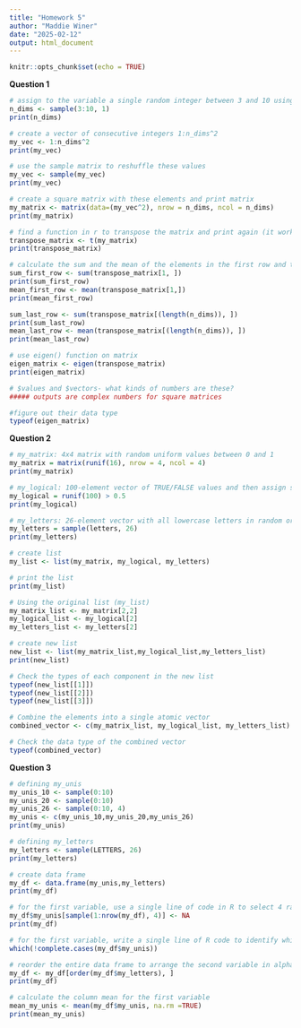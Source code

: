 ```yaml
---
title: "Homework 5"
author: "Maddie Winer"
date: "2025-02-12"
output: html_document
---
```


```r
knitr::opts_chunk$set(echo = TRUE)
```

**Question 1**
```r
# assign to the variable a single random integer between 3 and 10 using sample function
n_dims <- sample(3:10, 1)
print(n_dims)

# create a vector of consecutive integers 1:n_dims^2
my_vec <- 1:n_dims^2
print(my_vec)

# use the sample matrix to reshuffle these values
my_vec <- sample(my_vec)
print(my_vec)

# create a square matrix with these elements and print matrix
my_matrix <- matrix(data=(my_vec^2), nrow = n_dims, ncol = n_dims)
print(my_matrix)

# find a function in r to transpose the matrix and print again (it worked! it transposed the matrix!)
transpose_matrix <- t(my_matrix)
print(transpose_matrix)

# calculate the sum and the mean of the elements in the first row and then the last row
sum_first_row <- sum(transpose_matrix[1, ])
print(sum_first_row)
mean_first_row <- mean(transpose_matrix[1,])
print(mean_first_row)

sum_last_row <- sum(transpose_matrix[(length(n_dims)), ])
print(sum_last_row)
mean_last_row <- mean(transpose_matrix[(length(n_dims)), ])
print(mean_last_row)

# use eigen() function on matrix
eigen_matrix <- eigen(transpose_matrix)
print(eigen_matrix)

# $values and $vectors- what kinds of numbers are these?
##### outputs are complex numbers for square matrices

#figure out their data type
typeof(eigen_matrix)


```

**Question 2**
```r
# my_matrix: 4x4 matrix with random uniform values between 0 and 1
my_matrix = matrix(runif(16), nrow = 4, ncol = 4)
print(my_matrix)

# my_logical: 100-element vector of TRUE/FALSE values and then assign some inequality (0.5)
my_logical = runif(100) > 0.5 
print(my_logical)

# my_letters: 26-element vector with all lowercase letters in random order
my_letters = sample(letters, 26)
print(my_letters)

# create list
my_list <- list(my_matrix, my_logical, my_letters)

# print the list
print(my_list)

# Using the original list (my_list)
my_matrix_list <- my_matrix[2,2]
my_logical_list <- my_logical[2]
my_letters_list <- my_letters[2]

# create new list
new_list <- list(my_matrix_list,my_logical_list,my_letters_list)
print(new_list)

# Check the types of each component in the new list
typeof(new_list[[1]]) 
typeof(new_list[[2]]) 
typeof(new_list[[3]]) 

# Combine the elements into a single atomic vector
combined_vector <- c(my_matrix_list, my_logical_list, my_letters_list)

# Check the data type of the combined vector
typeof(combined_vector)


```


**Question 3**

```r
# defining my_unis
my_unis_10 <- sample(0:10)
my_unis_20 <- sample(0:10)
my_unis_26 <- sample(0:10, 4)
my_unis <- c(my_unis_10,my_unis_20,my_unis_26)
print(my_unis)

# defining my_letters
my_letters <- sample(LETTERS, 26)
print(my_letters)

# create data frame
my_df <- data.frame(my_unis,my_letters)
print(my_df)

# for the first variable, use a single line of code in R to select 4 random rows and replace the numerical values in those rows with NA
my_df$my_unis[sample(1:nrow(my_df), 4)] <- NA
print(my_df)

# for the first variable, write a single line of R code to identify which rows have the missing values
which(!complete.cases(my_df$my_unis))

# reorder the entire data frame to arrange the second variable in alphabetical order
my_df <- my_df[order(my_df$my_letters), ]
print(my_df)

# calculate the column mean for the first variable
mean_my_unis <- mean(my_df$my_unis, na.rm =TRUE)
print(mean_my_unis)

```


